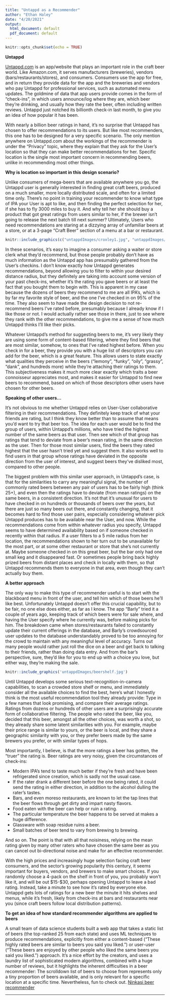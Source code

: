 ```yaml
---
title: "Untappd as a Recommender"
author: "Ethan Haley"
date: "4/20/2021"
output:
  html_document: default
  pdf_document: default
---
```


```r
knitr::opts_chunk$set(echo = TRUE)
```

**Untappd**  

[Untappd.com](https://untappd.com/home) is an app/website that plays an important role in the craft beer world.  Like Amazon.com, it serves manufacturers (breweries), vendors (bars/restaurants/stores), and consumers.  Consumers use the app for free, and in return they provide data for the app and the breweries and vendors who pay Untappd for professional services, such as automated menu updates.  The goldmine of data that app users provide comes in the form of "check-ins", in which users announce/log where they are, which beer they're drinking, and usually how they rate the beer, often including written reviews.  Untappd just notched its billionth check-in last month, to give you an idea of how popular it has been.  

With nearly a billion beer ratings in hand, it's no surprise that Untappd has chosen to offer recommendations to its users.  But like most recommenders, this one has to be designed for a very specific scenario.  The only mention anywhere on Untappd.com about the workings of the recommender is under the "Privacy" topic, where they explain that they ask for the User's location so that they can make better recommendations for her.  Specific location is the single most important concern in recommending beers, unlike in recommending most other things.  


**Why is location so important in this design scenario?**  

Unlike consumers of mega-beers that are available anywhere you go, the Untappd user is generally interested in finding great craft beers, produced on a much smaller, more locally distributed scale, and often for a limited time only.  There's no point in training your recommender to know what type of IPA your User is apt to like, and then finding the perfect selection for her, if she has to fly 3000 miles to buy it.  And why tell her she should buy a product that got great ratings from users similar to her, if the brewer isn't going to release the next batch till next summer?  Ultimately, Users who need recommendations are staring at a dizzying array of unfamiliar beers at a store, or at a 3-page "Craft Beer" section of a menu at a bar or restaurant.  

```r
knitr::include_graphics(c("untappdImages/croxley1.jpg", "untappdImages/croxley2.jpg"))
```

\clearpage

In these scenarios, it's easy to imagine a consumer asking a waiter or store clerk what they'd recommend, but those people probably don't have as much information as the Untappd app has presumably gathered from the User's checkins.  I don't know exactly how Untappd generates recommendations, beyond allowing you to filter to within your desired distance radius, but they definitely are taking into account some version of your past check-ins, whether it's the rating you gave beers or at least the fact that you bought them to begin with.  This is apparent in my case because the dozens of beers they recommend to me are all IPA's, which is by far my favorite style of beer, and the one I've checked in on 95% of the time.  They also seem to have made the design decision to not re-recommend beers I've rated before, presumably because I already know if I like those or not.  I would actually rather see those in there, just to see where they rank with the other recommendations, to give me a sense of how much Untappd thinks I'll like their picks.

Whatever Untappd's method for suggesting beers to me, it's very likely they are using some form of content-based filtering, where they find beers that are most similar, somehow, to ones that I've rated highest before.  When you check in for a beer, they provide you with a huge list of descriptors you can add for the beer, which is a great feature.  This allows users to state exactly what qualities they perceive in the beers ("lemony", "funky", "oily", "grassy", "dank", and hundreds more) while they're attaching their ratings to them.  This subjectiveness makes it much more clear exactly which traits a beer connoisseur appreciates most, and makes it easier for Untappd to find new beers to recommend, based on which of those descriptors other users have chosen for other beers.  

**Speaking of other users...**

It's not obvious to me whether Untappd relies on User-User collaborative filtering in their recommendations.  They definitely keep track of what your friends are rating, but I think they know better than to assume that means you'd want to try that beer too.  The idea for each user would be to find the group of users, within Untappd's millions, who have tried the highest number of the same beers as that user.  Then see which of that group has ratings that tend to deviate from a beer's mean rating, in the same direction as the user.  Then for those most similar users, find the beers they rated highest that the user hasn't tried yet and suggest them.  It also works well to find users in that group whose ratings have deviated in the opposite direction from the user of interest, and suggest beers they've disliked most, compared to other people.  

The biggest problem with this similar user approach, in Untappd's case, is that for the similarities to carry any meaningful signal, the number of commonly rated beers between any pair of users has to be fairly high (think 25+), and even then the ratings have to deviate (from mean ratings) on the same beers, in a consistent direction.  It's not that it's unusual for users to have checked in on hundreds or thousands of beers over the years, but there are just so many beers out there, and constantly changing, that it becomes hard to find those user pairs, especially considering whatever pick Untappd produces has to be available near the User, and now.  While the recommendations come from within whatever radius you specify, Untappd seems to have determined availability based on if someone checked in recently within that radius.  If a user filters to a 5 mile radius from her location, the recommendations shown to her turn out to be unavailable for the most part, or at some other restaurant or store that she's not currently at.  Maybe someone checked in on this great beer, but the bar only had one small keg and it disappeared fast.  Or sometimes people bring back highly prized beers from distant places and check in locally with them, so that Untappd recommends them to everyone in that area, even though they can't actually buy them.

**A better approach**  

The only way to make this type of recommender useful is to start with the blackboard menu in front of the user, and tell him which of those beers he'll like best.  Unfortunately Untappd doesn't offer this crucial capability, but to be fair, no one else does either, as far as I know.  The app "Barly" tried it a couple of years ago, keeping track of which beers were for sale where, and having the User specify where he currently was, before making picks for him.  The breakdown came when stores/restaurants failed to constantly update their current offerings in the database, and Barly's crowdsourced user updates to the database understandably proved to be too annoying for the crowd to maintain with any meaningful level of accuracy. Turns out many people would rather just roll the dice on a beer and get back to talking to their friends, rather than doing data entry.  And from the bar's perspective, sure, they'd like for you to end up with a choice you love, but either way, they're making the sale. 


```r
knitr::include_graphics('untappdImages/beershelf.jpg')
```


Until Untappd develops some serious text-recognition-in-camera capabilities, to scan a crowded store shelf or menu, and immediately consider all the available choices to find the best, here's what I honestly think is the most useful recommendation tool they already provide:  Type in a few names that look promising, and compare their average ratings.  Ratings from dozens or hundreds of other users are a surprisingly accurate form of collaborative filtering.  The people who rated the beer, like you, decided that this beer, amongst all the other choices, was worth a shot, so they already share some latent similarities with you.  For example, maybe their price range is similar to yours, or the beer is local, and they share a geographic similarity with you, or they prefer beers made by the same brewers you prefer, or with similar types of hops. 

Most importantly, I believe, is that the more ratings a beer has gotten, the "truer" the rating is.  Beer ratings are very noisy, given the circumstances of check-ins:  

 - Modern IPA's tend to taste much better if they're fresh and have been refrigerated since creation, which is sadly not the usual case.  
 - If the rater drank a different beer before the one being rated, it could send the rating in either direction, in addition to the alcohol dulling the rater's tastes.  
 - Bars, and even moreso restaurants, are known to let the tap lines that the beer flows through get dirty and impart nasty flavors.  
 - Food eaten with the beer can help or ruin a rating.  
 - The particular temperature the beer happens to be served at makes a huge difference.  
 - Glassware with soap residue ruins a beer.  
 - Small batches of beer tend to vary from brewing to brewing. 
 
And so on.  The point is that with all that noisiness, relying on the mean rating given by many other raters who have chosen the same beer as you can cancel out bi-directional noise and make for an effective recommender.  

With the high prices and increasingly huge selection facing craft beer consumers, and the sector's growing popularity this century, it seems important for buyers, vendors, and brewers to make smart choices.  If you randomly choose a 4-pack on the shelf in front of you, you probably won't like it, and will be out $15-$30, perhaps opening Untappd to leave a bad rating. Instead, take a minute to see how it's rated by everyone else.  Untappd gets lots of ratings for a new beer the minute it hits shelves and menus, while it's fresh, likely from check-ins at bars and restaurants near you (since craft beers follow local distribution patterns).  

**To get an idea of how standard recommender algorithms are applied to beers**  

A small team of data science students built a web app that takes a static list of beers (the top-ranked 25 from each state) and uses ML techniques to produce recommendations, explicitly from either a content-based ("These highly rated beers are similar to beers you said you liked.") or user-user ("These beers are enjoyed by other people who liked the same beers you said you liked.") approach.  It's a nice effort by the creators, and uses a laundry list of sophisticated modern algorithms, combined with a huge number of reviews, but it highlights the inherent difficulties in a beer recommender:  The scrolldown list of beers to choose from represents only a tiny proportion of beers available, and is only relevant for a specific location at a specific time.  Nevertheless, fun to check out. [Ninkasi beer recommender](https://ninkasibeer.herokuapp.com/recom)

--------------------------------------------------------  

